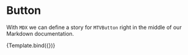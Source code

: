 
<Meta title='MDX/Checkbox' component={MTVButton} />

# Button

With `MDX` we can define a story for `MTVButton` right in the middle of our
Markdown documentation.

<!--- This is your Story template function, shown here in React -->


<Canvas>
  <Story
    name='Default'
    args={{
      color: 'primary',
      label: 'Button'
    }}
  >
    {Template.bind({})}
  </Story>
</Canvas>
